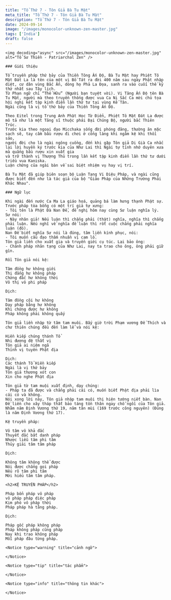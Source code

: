 ```yaml
---
title: "Tổ Thứ 7 - Tôn Giả Bà Tu Mật"
meta_title: "Tổ Thứ 7 - Tôn Giả Bà Tu Mật"
description: "Tổ Thứ 7 - Tôn Giả Bà Tu Mật"
date: 2024-09-14
image: "/images/monocolor-unknown-zen-master.jpg"
tags: ['India']
draft: false
---
```


<div className="grid xl:grid-cols-8 lg:grid-cols-8 md:grid-cols-2 sm:grid-cols-2 xs:grid-cols-1 gap-8 bg-body dark:bg-darkmode-body">

  <div className="lg:col-span-3 md:col-span-1">

    <img decoding="async" src="/images/monocolor-unknown-zen-master.jpg" alt="Tổ Sư Thiền - Patriarchal Zen" />

    ### Giới thiệu

    Tổ truyền pháp thứ bảy của Thiền Tông Ấn Độ, Bà Tu Mật hay Phiệt Tô Mật Đát La là tên của một vị Bồ Tát ra đời 400 năm sau ngày Phật nhập diệt, cư dân vùng Bắc Ấn, dòng họ Phả La Đọa, sanh ra vào cuối thế kỷ thứ nhất sau Tây lịch.
    Từ Phạn ngữ chỉ “Thế Hữu” (Người bạn tuyệt vời). Vị Tăng Ấn Độ tên Bà Tu Mật, người mà theo truyền thống được vua Ca Nị Sắc Ca mời chủ tọa hội nghị kết tập kinh điển lần thứ tư tại vùng Kế Tân.
    Ngài cũng là vị tổ thứ bảy của Thiền Tông Ấn Độ.

    Theo Eitel trong Trung Anh Phật Học Từ Điển, Phiệt Tô Mật Đát La được mô tả như là một Tăng sĩ thuộc phái Đại Chúng Bộ, người bắc Thiên Trúc.
    Trước kia theo ngoại đạo Micchaka sống đời phóng đãng, thường ăn mặc sạch sẽ, tay cầm bầu rượu đi chơi ở cổng làng khi ngâm kệ khi thổi sáo,
    người đời cho là ngài ngông cuồng, đến khi gặp Tôn giả Di Già Ca nhắc lại lời huyền ký trước kia của Như Lai thì Ngài tự tỉnh nhớ duyên xưa mà quẳng bầu rượu xin xuất gia
    và trở thành vị Thượng Thủ trong lần kết tập kinh điển lần thứ tư dưới triều vua Kaniska.
    Luận chứng của ngài bàn về sai biệt nhiệm vụ hay vị trí.

    Bà Tu Mật đã giúp biên soạn bộ Luận Tạng Vi Diệu Pháp, và ngài cũng được biết đến như là tác giả của bộ "Giáo Pháp của Những Trường Phái Khác Nhau".

  </div>

  <div className="lg:col-span-5 md:col-span-1">

    ### Ngữ lục

    Khi ngài đến nước Ca Ma La giáo hoá, quảng bá làm hưng thạnh Phật sự. Trước pháp tòa bỗng có một trí giả tự xưng:
    - Tôi tên là Phật Đà Nan Đề, đề nghị hôm nay cùng Sư luận nghĩa lý.
    Sư nói:
    - Này nhân giả! Nếu luận thì chẳng phải (thật) nghĩa, nghĩa thì chẳng phải luận. Nếu nghĩ về nghĩa để luận thì rốt cuộc chẳng phải nghĩa luận (đó).
    Nan Đề biết nghĩa Sư nói là đúng, tâm liền kính phục, nói:
    - Tôi muốn cầu đạo thấm nhuần vị cam lồ.
    Tôn giả liền cho xuất gia và truyền giới cụ túc. Lại bảo ông:
    - Chánh pháp nhãn tạng của Như Lai, nay ta trao cho ông, ông phải giữ gìn.

    Rồi Tôn giả nói kệ:

    Tâm đồng hư không giới
    Thị đẳng hư không pháp
    Chứng đắc hư không thời
    Vô thị vô phi pháp

    Dịch:

    Tâm đồng cõi hư không
    Dạy pháp bằng hư không
    Khi chứng được hư không
    Pháp không phải không quấy

    Tôn giả liền nhập từ tâm tam muôi. Bấy giờ trời Phạm vương Đế Thích và chư thiên chúng đều đến làm lễ và nói kệ:

    Hiền kiếp chúng thánh Tổ
    Nhi đương đệ thất vị
    Tôn giả ai niệm ngã
    Thỉnh vị tuyên Phật địa

    Dịch:
    Các thánh Tổ Hiền kiếp
    Ngài là vị thứ bảy
    Tôn giả thương xót con
    Xin cho nghe Phật địa

    Tôn giả từ tam muội xuất định, dạy chúng:
    - Pháp ta đã được và chẳng phải cái có, muốn biết Phật địa phải lìa cái có và không.
    Nói xong lời này, Tôn giả nhập tam muôi thị hiện tướng niết bàn. Nan Đề liền cho xây tháp thất bảo táng tồn thân ngay chỗ ngồi của Tôn giả.
    Nhằm năm Định Vương thứ 19, năm tân mùi (169 trước công nguyên) (Đúng là năm Định Vương thứ 17).

    Kệ truyền pháp:

    Vô tâm vô khả đắc
    Thuyết đắc bất danh pháp
    Nhược liễu tâm phi tâm
    Thủy giải tâm tâm pháp

    Dịch:

    Không tâm không thể được
    Nói được chẳng gọi pháp
    Nếu rõ tâm phi tâm
    Mới hiểu tâm tâm pháp.

    <h2>KỆ TRUYỀN PHÁP</h2>

    Pháp bổn pháp vô pháp
    vô pháp pháp diệc pháp
    Kim phó vô pháp thời
    Pháp pháp hà tằng pháp.

    Dịch:

    Pháp gốc pháp không pháp
    Pháp không pháp cũng pháp
    Nay khi trao không pháp
    Mỗi pháp đâu từng pháp.

    <Notice type="warning" title="cảnh ngữ">

    </Notice>

    <Notice type="tip" title="tác phẩm">

    </Notice>

    <Notice type="info" title="thông tin khác">

    </Notice>

  </div>
</div>

